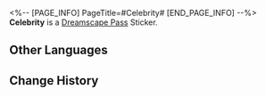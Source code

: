 <%-- [PAGE_INFO]
PageTitle=#Celebrity#
[END_PAGE_INFO] --%>
{{Stub|Location information}}
{{Item Infobox
|id          = 223051
|image       = Dreamscape Pass Sticker Celebrity.png{{subst:void|<!--$UPLOAD:<<SpriteOutput/TravelBrochure/StickFigures/223051.png>-<Dreamscape Pass Sticker Celebrity.png>-<Item Icons>>-->}}
|type        = Dreamscape Pass Sticker
|type2       = Dreamchaser Stickers
|invCategory = 
|rarity      = 4
|effect      = 
|description = Digital stickers that can be used to decorate the pages of the Dreamtour Handbook. They come in many different styles.
|source1     = [[Complete "Cosmic Star" and record Lesley Dean's story]]
}}
{{Description|So many people desire to become a transient and fleeting flame.}}
'''Celebrity''' is a [[Dreamscape Pass]] Sticker.

==Other Languages==
{{Other Languages
|en   = Celebrity
|zhs  = 明星
|zht  = 明星
|ja   = スター
|ko   = 스타
|es   = Celebridad
|fr   = Célébrité
|ru   = Знаменитости
|th   = ดารา
|vi   = Ngôi Sao
|de   = Stars
|id   = Selebritas
|pt   = Celebridade
}}

==Change History==
{{Change History|2.0}}